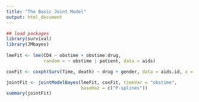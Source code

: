 ```yaml
---
title: "The Basic Joint Model"
output: html_document
---
```





```r

## load packages
library(survival)
library(JMbayes)
    
lmeFit <- lme(CD4 ~ obstime + obstime:drug,
              random = ~ obstime | patient, data = aids)

coxFit <- coxph(Surv(Time, death) ~ drug + gender, data = aids.id, x = TRUE)

jointFit <- jointModelBayes(lmeFit, coxFit, timeVar = "obstime",
                            baseHaz = c("P-splines"))
summary(jointFit)

```
